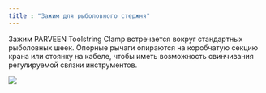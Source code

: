 ```yaml
---
title : "Зажим для рыболовного стержня"
---
```


Зажим PARVEEN Toolstring Clamp встречается вокруг стандартных рыболовных шеек. Опорные рычаги опираются на коробчатую секцию крана или стоянку на кабеле, чтобы иметь возможность свинчивания регулируемой связки инструментов.

<img src="./fishing-bar-clamp.png" />